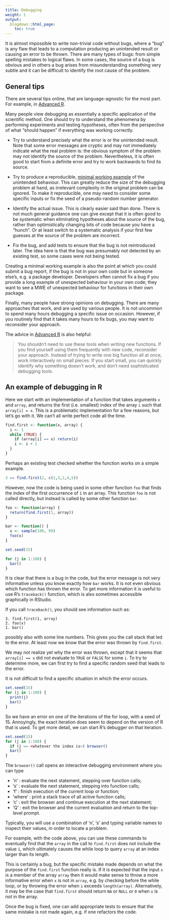 ```yaml
---
title: Debugging
weight: 1
output:
  blogdown::html_page:
    toc: true
---
```


It is almost impossible to write non-trivial code without bugs, where a "bug" is any flaw that leads to a computation producing an unintended result or causing an error to be thrown. There are many types of bugs: from simple spelling mistakes to logical flaws. In some cases, the source of a bug is obvious and in others a bug arises from misunderstanding something very subtle and it can be difficult to identify the root cause of the problem.

## General tips

There are several tips online, that are language-agnostic for the most part. For example, in [Advanced R](https://adv-r.hadley.nz/debugging.html#debugging-strategy).

Many people view debugging as essentially a specific application of the scientific method. One should try to understand the phenomena by performing experiments and testing hypotheses, often from the perspective of what "should happen" if everything was working correctly.

- Try to understand precisely what the error is or the unintended result. Note that some error messages are cryptic and may not immediately indicate what the real problem is: the obvious symptom of the problem may not identify the source of the problem. Nevertheless, it is often good to start from a definite error and try to work backwards to find its source.

- Try to produce a reproducible, [minimal working example](https://en.wikipedia.org/wiki/Minimal_working_example) of the unintended behaviour. This can greatly reduce the size of the debugging problem at hand, as irrelevant complexity in the original problem can be ignored. To make it reproducible, one may need to consider some specific inputs or fix the seed of a pseudo-random number generator.

- Identify the actual issue. This is clearly easier said than done. There is not much general guidance one can give except that it is often good to be systematic when eliminating hypotheses about the source of the bug, rather than optimistically changing bits of code because you have a "hunch". Or at least switch to a systematic analysis if your first few guesses at the source of the problem are incorrect.

- Fix the bug, and add tests to ensure that the bug is not reintroduced later. The idea here is that the bug was presumably not detected by an existing test, so some cases were not being tested.

Creating a minimal working example is also the point at which you could submit a bug report, if the bug is not in your own code but in someone else's, e.g. a package developer. Developers often cannot fix a bug if you provide a long example of unexpected behaviour in your own code; they want to see a MWE of unexpected behaviour for functions in their own package.

Finally, many people have strong opinions on debugging. There are many approaches that work, and are used by various people. It is not uncommon to spend many hours debugging a specific issue on occasion. However, if you routinely find that it takes many hours to fix bugs, you may want to reconsider your approach.

The advice in [Advanced R](https://adv-r.hadley.nz/debugging.html) is also helpful:

> You shouldn’t need to use these tools when writing new functions. If you find yourself using them frequently with new code, reconsider your approach. Instead of trying to write one big function all at once, work interactively on small pieces. If you start small, you can quickly identify why something doesn’t work, and don’t need sophisticated debugging tools.

## An example of debugging in R

Here we start with an implementation of a function that takes arguments `x` and `array`, and returns the first (i.e. smallest) index of the array `i` such that `array[i] = x`. This is a problematic implementation for a few reasons, but let's go with it. We can't all write perfect code all the time.

```r
find.first <- function(x, array) {
  i <- 1
  while (TRUE) {
    if (array[i] == x) return(i)
    i <- i + 1
  }
}
```


Perhaps an existing test checked whether the function works on a simple example.

```r
3 == find.first(2, c(1,3,2,4,5))
```

However, now the code is being used in some other function `foo` that finds the index of the first occurrence of `1` in an array. This function `foo` is not called directly, but instead is called by some other function `bar`.

```r
foo <- function(array) {
  return(find.first(1, array))
}

bar <- function() {
  x <- sample(100, 99)
  foo(x)
}
```

```r
set.seed(15)
```

```r
for (j in 1:100) {
  bar()  
}
```

It is clear that there is a bug in the code, but the error message is not very informative unless you know exactly how `bar` works. It is not even obvious which function has thrown the error. To get more information it is useful to use R's `traceback()` function, which is also sometimes accessible graphically in RStudio.

If you call `traceback()`, you should see information such as:

```
3. find.first(1, array)
2. foo(x)
1. bar()
```

possibly also with some line numbers. This gives you the call stack that led to the error. At least now we know that the error was thrown by `find.first`.

We may not realize yet why the error was thrown, except that it seems that `array[i] == x` did not evaluate to `TRUE` or `FALSE` for some `i`. To try to determine more, we can first try to find a specific random seed that leads to the error.

It is not difficult to find a specific situation in which the error occurs.

```r
set.seed(15)
for (j in 1:100) {
  print(j)
  bar()  
}
```

So we have an error on one of the iterations of the for loop, with a seed of 15. Annoyingly, the exact iteration does seem to depend on the version of R that is used. To get more detail, we can start R's debugger on that iteration.

```r
set.seed(15)
for (j in 1:100) {
  if (j == <whatever the index is>) browser()
  bar()  
}
```

The `browser()` call opens an interactive debugging environment where you can type

- 'n' : evaluate the next statement, stepping over function calls;
- 's' : evaluate the next statement, stepping into function calls;
- 'f' : finish execution of the current loop or function;
- 'where' : print a stack trace of all active function calls;
- 'c' : exit the browser and continue execution at the next statement;
- 'Q' : exit the browser and the current evaluation and return to the top-level prompt.

Typically, you will use a combination of 'n', 's' and typing variable names to inspect their values, in order to locate a problem.

For example, with the code above, you can use these commands to eventually find that the `array` in the call to `find.first` does not include the value `1`, which ultimately causes the while loop to query `array` at an index larger than its length.

This is certainly a bug, but the specific mistake made depends on what the purpose of the `find.first` function really is. If it is expected that the input `x` is a member of the array `array` then it would make sense to throw a more informative error when `x` is not in `array`, e.g. by checking before the while loop, or by throwing the error when `i` exceeds `length(array)`. Alternatively, it may be the case that `find.first` should return `NA` or `NULL` or `0` when `x` is not in the array.

Once the bug is fixed, one can add appropriate tests to ensure that the same mistake is not made again, e.g. if one refactors the code.

